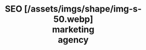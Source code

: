---
title: "SEO [/assets/imgs/shape/img-s-50.webp] <br> marketing <br> agency"
sub_title: "AWARD WINNING (SEO) AGENCY"
description: "We are delivering brands with high objectives the strategy"
bg_image: "/assets/imgs/shape/img-s-52.webp"
image: "/assets/imgs/gallery/img-s-35.webp"
action_btn:
  label: "Get started"
  link: "/contact"
rating: 4.9
reviews: 32
---